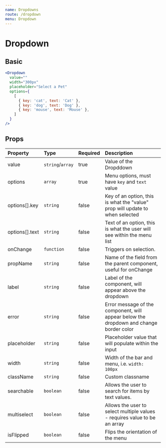 ```yaml
---
name: Dropdowns
route: /dropdown
menu: Dropdown
---
```


# Dropdown


## Basic
<DropdownContainer />

```jsx
<Dropdown
  value=""
  width="300px"
  placeholder="Select a Pet"
  options={
    [
      { key: 'cat', text: 'Cat' },
      { key: 'dog', text: 'Dog' },
      { key: 'mouse', text: 'Mouse' },
    ]
  }
/>
```


## Props

| Property      | Type             | Required | Description                                      |
| :-------      | :---             | :------- | :----------                                      |
| value         | `string`/`array` | true     | Value of the Dropddown                           |
| options       | `array`          | true     | Menu options, must have `key` and `text` value   |
| options[].key | `string`         | false     | Key of an option, this is what the "value" prop will update to when selected   |
| options[].text| `string`         | false     | Text of an option, this is what the user will see within the menu list   |
| onChange      | `function`       | false     | Triggers on selection.   |
| propName      | `string`         | false     | Name of the field from the parent component, useful for onChange   |
| label         | `string`         | false     | Label of the component, will appear above the dropdown   |
| error         | `string`         | false     | Error message of the component, will appear below the dropdown and change border color   |
| placeholder   | `string`         | false     | Placeholder value that will populate within the input   |
| width         | `string`         | false     | Width of the bar and menu, i.e. `width: 100px`   |
| className     | `string`         | false     | Custom classname                                |
| searchable    | `boolean`        | false     | Allows the user to search for items by text values.                        |
| multiselect   | `boolean`        | false     | Allows the user to select multiple values - requires value to be an array |
| isFlipped     | `boolean`        | false     | Flips the orientation of the menu                                |
